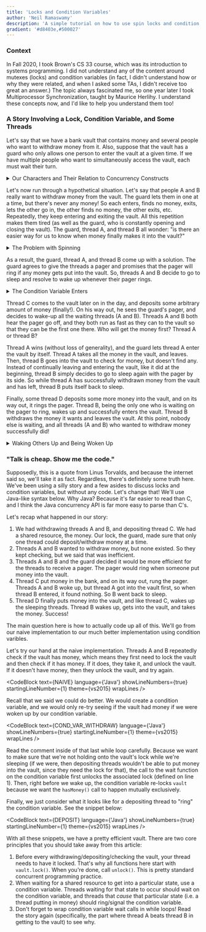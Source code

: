 ```yaml
---
title: 'Locks and Condition Variables'
author: 'Neil Ramaswamy'
description: 'A simple tutorial on how to use spin locks and condition variables'
gradient: '#d8403e,#500027'
---
```



<h3>Context</h3>

In Fall 2020, I took Brown's CS 33 course, which was its introduction to systems programming. I did not understand any of the content around mutexes (locks) and condition variables (in fact, I didn't understand how or why they were related, and when I asked some TAs, I didn't receive too great an answer.) The topic always fascinated me, so one year later I took <GenericLink link="http://cs.brown.edu/courses/cs176/">Multiprocessor Synchronization</GenericLink>, taught by <GenericLink link="https://cs.brown.edu/~mph/">Maurice Herlihy</GenericLink>. I understand these concepts now, and I'd like to help you understand them too!

<h3>A Story Involving a Lock, Condition Variable, and Some Threads</h3>

Let's say that we have a bank vault that contains money and several people who want to withdraw money from it. Also, suppose that the vault has a guard who only allows one person to enter the vault at a given time. If we have multiple people who want to simultaneously access the vault, each must wait their turn.

<details>
    <summary>Our Characters and Their Relation to Concurrency Constructs</summary>

From this setup, we have our characters:

1. We have a <em>shared resource</em>: the money in the vault.
2. We have a <em>lock</em>: the guard. The guard watches over the vault, making sure only one person is in the vault at once.
3. We have <em>threads</em>: the people depositing/withdrawing money.

</details>

Let's now run through a hypothetical situation. Let's say that people A and B really want to withdraw money from the vault. The guard lets them in one at a time, but there's never any money! So each enters, finds no money, exits, lets the other go in, the other finds no money, the other exits, etc. Repeatedly, they keep entering and exiting the vault. All this repetition makes them tired (as well as the guard, who is constantly opening and closing the vault). The guard, thread A, and thread B all wonder: "is there an easier way for us to know when money finally makes it into the vault?"

<details>
    <summary>The Problem with Spinning</summary>
    Threads repeatedly locking and unlocking a lock to check whether a shared resource exists is called
    spinning. This repetition creates high <em>lock contention</em>, which is when many threads compete
    to acquire a lock. Lock contention slows down the lock, and the threads themselves do busy-work.
    This busy-work can slow down the entire processor, in the worst case!
</details>

As a result, the guard, thread A, and thread B come up with a solution. The guard agrees to give the threads a pager and promises that the pager will ring if any money gets put into the vault. So, threads A and B decide to go to sleep and resolve to wake up whenever their pager rings.

<details>
    <summary>The Condition Variable Enters</summary>
The "pager" in our story is a condition variable. Certain threads can wait (in our story, we used the word "sleep") for it to ring, and other threads can decide to ring it. The condition variable is closely tied to some condition <em>about</em> the shared resource; in our story, the condition variable/pager might be called "vaultNotEmptyAnymore", because we plan on ringing it when the vault is no longer empty.

</details>

Thread C comes to the vault later on in the day, and deposits some arbitrary amount of money (finally!). On his way out, he sees the guard's pager, and decides to wake-up all the waiting threads (A and B). Threads A and B both hear the pager go off, and they both run as fast as they can to the vault so that they can be the first one there. Who will get the money first? Thread A or thread B?

Thread A wins (without loss of generality), and the guard lets thread A enter the vault by itself. Thread A takes all the money in the vault, and leaves. Then, thread B goes into the vault to check for money, but doesn't find any. Instead of continually leaving and entering the vault, like it did at the beginning, thread B simply decides to go to sleep again with the pager by its side. So while thread A has successfully withdrawn money from the vault and has left, thread B puts itself back to sleep.

Finally, some thread D deposits some more money into the vault, and on its way out, it rings the pager. Thread B, being the only one who is waiting on the pager to ring, wakes up and successfully enters the vault. Thread B withdraws the money it wants and leaves the vault. At this point, nobody else is waiting, and all threads (A and B) who wanted to withdraw money successfully did!

<details>
    <summary>Waking Others Up and Being Woken Up</summary>

We just saw that many threads can contend for the same resource: many threads competed to withdraw the money in the vault. Critically though, even if they all wake up, only one will ultimately gain access to the resource at a time, since the resource is protected by a lock (i.e. the guard). Thus, if you are waiting on a condition variable, even if you wake up, you must check that the resource that you want exists; if it does not, you need to put yourself back to sleep. In our story, thread A beats out thread B after they are both woken up. As a result, thread B has to go back to sleep. Thread B will repeatedly keep going back to sleep <em>while</em> the condition (i.e. money in the bank for it to take) is not satisfied.

</details>

<h3>"Talk is cheap. Show me the code."</h3>

Supposedly, this is a quote from Linus Torvalds, and because the internet said so, we'll take it as fact. Regardless, there's definitely some truth here. We've been using a silly story and a few asides to discuss locks and condition variables, but without any code. Let's change that! We'll use Java-like syntax below. Why Java? Because it's far easier to read than C, and I think the Java concurrency API is far more easy to parse than C's.

Let's recap what happened in our story:

1. We had withdrawing threads A and B, and depositing thread C. We had a shared resource, the money. Our lock, the guard, made sure that only one thread could deposit/withdraw money at a time.
2. Threads A and B wanted to withdraw money, but none existed. So they kept checking, but we said that was inefficient.
3. Threads A and B and the guard decided it would be more efficient for the threads to receive a pager. The pager would ring when someone put money into the vault.
4. Thread C put money in the bank, and on its way out, rung the pager. Threads A and B woke up, but thread A got into the vault first, so when thread B entered, it found nothing. So B went back to sleep.
5. Thread D finally puts money into the vault, and like thread C, wakes up the sleeping threads. Thread B wakes up, gets into the vault, and takes the money. Success!

The main question here is how to actually code up all of this. We'll go from our naive implementation to our much better implementation using condition varibles.

Let's try our hand at the naive implementation. Threads A and B repeatedly check if the vault has money, which means they first need to lock the vault and then check if it has money. If it does, they take it, and unlock the vault. If it doesn't have money, then they unlock the vault, and try again.

<CodeBlock
    text={NAIVE}
    language={'Java'}
    showLineNumbers={true}
    startingLineNumber={1}
    theme={vs2015}
    wrapLines
/>

Recall that we said we could do better. We would create a condition variable, and we would only re-try seeing if the vault had money if we were woken up by our condition variable.

<CodeBlock
    text={COND_VAR_WITHDRAW}
    language={'Java'}
    showLineNumbers={true}
    startingLineNumber={1}
    theme={vs2015}
    wrapLines
/>

Read the comment inside of that last while loop carefully. Because we want to make sure that we're not holding onto the vault's lock while we're sleeping (if we were, then depositing threads wouldn't be able to put money into the vault, since they need the lock for that), the call to the wait function on the condition variable first unlocks the associated lock (defined on line 1). Then, right before we wake up, the condition variable re-locks `vault` because we want the `hasMoney()` call to happen mutually exclusively.

Finally, we just consider what it looks like for a depositing thread to "ring" the condition variable. See the snippet below:

<CodeBlock
    text={DEPOSIT}
    language={'Java'}
    showLineNumbers={true}
    startingLineNumber={1}
    theme={vs2015}
    wrapLines
/>

With all these snippets, we have a pretty efficient vault. There are two core principles that you should take away from this article:

1. Before every withdrawing/depositing/checking the vault, your thread needs to have it locked. That's why all functions here start with `vault.lock()`. When you're done, call `unlock()`. This is pretty standard concurrent programming practice.
2. When waiting for a shared resource to get into a particular state, use a condition variable. Threads waiting for that state to occur should wait on the condition variable, and threads that _cause_ that particular state (i.e. a thread putting in money) should ring/signal the condition variable.
3. Don't forget to wrap condition variable wait calls in while loops! Read the story again (specifically, the part where thread A beats thread B in getting to the vault) to see why.

<Spacer size={48} />
